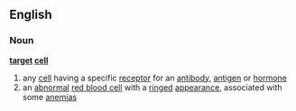 ==English==
===Noun===
'''[[target]] [[cell]]'''
#any [[cell]] having a specific [[receptor]] for an [[antibody]], [[antigen]] or [[hormone]]
#an [[abnormal]] [[red blood cell]] with a [[ring]]ed [[appearance]], associated with some [[anemia]]s